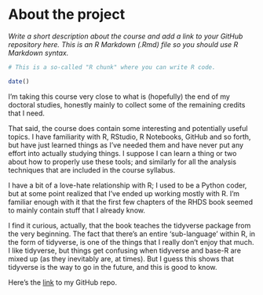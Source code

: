 # About the project

*Write a short description about the course and add a link to your GitHub repository here. This is an R Markdown (.Rmd) file so you should use R Markdown syntax.*

```r
# This is a so-called "R chunk" where you can write R code.

date()

```

I'm taking this course very close to what is (hopefully) the end of my doctoral studies, honestly mainly to collect some of the remaining credits that I need.

That said, the course does contain some interesting and potentially useful topics. I have familiarity with R, RStudio, R Notebooks, GitHub and so forth, but have just learned things as I've needed them and have never put any effort into actually studying things. I suppose I can learn a thing or two about how to properly use these tools; and similarly for all the analysis techniques that are included in the course syllabus. 

I have a bit of a love-hate relationship with R; I used to be a Python coder, but at some point realized that I've ended up working mostly with R. I'm familiar enough with it that the first few chapters of the RHDS book seemed to mainly contain stuff that I already know.

I find it curious, actually, that the book teaches the tidyverse package from the very beginning. The fact that there's an entire 'sub-language' within R, in the form of tidyverse, is one of the things that I really don't enjoy that much. I like tidyverse, but things get confusing when tidyverse and base-R are mixed up (as they inevitably are, at times). But I guess this shows that tidyverse is the way to go in the future, and this is good to know.

Here's the [link](https://github.com/aasitus/IODS-project) to my GitHub repo.

